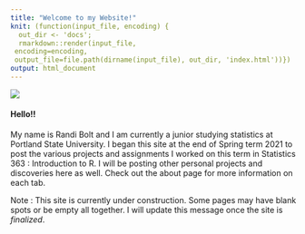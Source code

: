 ```yaml
---
title: "Welcome to my Website!"
knit: (function(input_file, encoding) {
  out_dir <- 'docs';
  rmarkdown::render(input_file,
 encoding=encoding,
 output_file=file.path(dirname(input_file), out_dir, 'index.html'))})
output: html_document
---
```


![](images/blue_r.jpg)

#### Hello!!

My name is Randi Bolt and I am currently a junior studying statistics at Portland State University. I began this site at the end of Spring term 2021 to post the various projects and assignments I worked on this term in Statistics 363 : Introduction to R. I will be posting other personal projects and discoveries here as well. Check out the about page for more information on each tab.

Note : This site is currently under construction. Some pages may have blank spots or be empty all together. I will update this message once the site is _finalized_. 